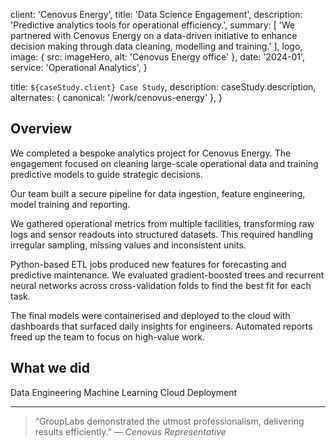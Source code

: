 
  client: 'Cenovus Energy',
  title: 'Data Science Engagement',
  description:
    'Predictive analytics tools for operational efficiency.',
  summary: [
    'We partnered with Cenovus Energy on a data-driven initiative to enhance decision making through data cleaning, modelling and training.'
  ],
  logo,
  image: { src: imageHero, alt: 'Cenovus Energy office' },
  date: '2024-01',
  service: 'Operational Analytics',
}

  title: `${caseStudy.client} Case Study`,
  description: caseStudy.description,
  alternates: { canonical: '/work/cenovus-energy' },
}

## Overview

We completed a bespoke analytics project for Cenovus Energy. The engagement focused on cleaning large-scale operational data and training predictive models to guide strategic decisions.

Our team built a secure pipeline for data ingestion, feature engineering, model training and reporting.

We gathered operational metrics from multiple facilities, transforming raw logs and sensor readouts into structured datasets. This required handling irregular sampling, missing values and inconsistent units.

Python-based ETL jobs produced new features for forecasting and predictive maintenance. We evaluated gradient-boosted trees and recurrent neural networks across cross-validation folds to find the best fit for each task.

The final models were containerised and deployed to the cloud with dashboards that surfaced daily insights for engineers. Automated reports freed up the team to focus on high-value work.

## What we did

<TagList>
  <TagListItem>Data Engineering</TagListItem>
  <TagListItem>Machine Learning</TagListItem>
  <TagListItem>Cloud Deployment</TagListItem>
</TagList>

<StatList>
  <StatListItem value="4 Months" label="Duration" />
</StatList>

---

> “GroupLabs demonstrated the utmost professionalism, delivering results efficiently.” — *Cenovus Representative*
